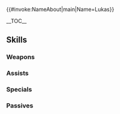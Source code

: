 {{#invoke:NameAbout|main|Name=Lukas}}{{HeroPage Tabs|{{PAGENAME}}}}
{{Hero Infobox
|Name=Lukas
|Title= Sharp Soldier
|artist=cuboon
|resplendentArtist=伊藤未生
|GrowthModifier= None
|WeaponType= Blue Lance
|MoveType= Infantry
|Origin= Fire Emblem Echoes: Shadows of Valentia
|Gender= Male
|actorEN = Greg Chun
|actorJP=櫻井孝宏
|releaseDate= April 14, 2017
|poolDate = April 26, 2017
|randomStartTime=2017-04-28T07:00:00Z
|poolRarities=3,4
|TagID=ルカ
|InternalID=122
|Properties=demoted_240,resplendent,embla
|cv1=2
|cv2=100200
|description=A young noble fighting for the Deliverance. Strict, calm, and considerate. Appears in Fire Emblem Echoes: Shadows of Valentia.
|resplendentStartTime=2022-02-25T07:00:00Z
|resplendentEndTime=2022-03-10T06:59:59Z
}}

__TOC__

{{Stats Page|Hero={{BASEPAGENAME}}
|Lv1HP=19|Lv1ATK=9|Lv1SPD=5|Lv1DEF=10|Lv1RES=4
|GRHP=60|GRATK=60|GRSPD=40|GRDEF=65|GRRES=30
}}

== Skills ==
===Weapons===
{{Weapons Table
|weapon1=Iron Lance
|weapon1Default=1
|weapon1Unlock=1
|weapon2=Steel Lance
|weapon2Default=3
|weapon2Unlock=2
|weapon3=Killer Lance
|weapon3Default=4
|weapon3Unlock=3
|weapon4=Killer Lance+
|weapon4Default=5
|weapon4Unlock=5
|weapon5=Daybreak Lance
|weapon5Unlock=5
}}

===Assists===
{{Assists Table
}}

===Specials===
{{Specials Table
|special1=Holy Vestments
|special1Default=4
|special1Unlock=3
|special2=Sacred Cowl
|special2Default=
|special2Unlock=4
}}

===Passives===
{{Passives Table
|passiveA1=Fortress Def 1
|passiveA2=Fortress Def 2
|passiveA3=Fortress Def 3
|passiveA1Unlock=3
|passiveA2Unlock=4
|passiveA3Unlock=5
|passiveB1=Obstruct 1
|passiveB2=Obstruct 2
|passiveB3=Obstruct 3
|passiveB1Unlock=1
|passiveB2Unlock=2
|passiveB3Unlock=4
}}

{{Heroes Navbox}}